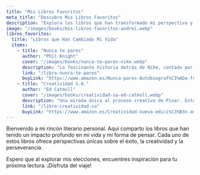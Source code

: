 ```yaml
---
title: "Mis Libros Favoritos"
meta_title: "Descubre Mis Libros Favoritos"
description: "Explora los libros que han transformado mi perspectiva y me han inspirado."
image: "/images/books/mis-libros-favoritos-andrei.webp"
libros_favoritos:
  title: "Libros que Han Cambiado Mi Vida"
  items:
    - title: "Nunca te pares"
      author: "Phil Knight"
      cover: "/images/books/nunca-te-pares-nike.webp"
      description: "La fascinante historia detrás de Nike, contada por su fundador. Un relato inspirador sobre perseverancia, innovación y el poder de seguir tus sueños."
      link: "/libro-nunca-te-pares"
      buyLink: "https://www.amazon.es/Nunca-pares-Autobiograf%C3%ADa-fundador-CONECTA/dp/8416029776/"
    - title: "Creatividad S.A."
      author: "Ed Catmull"
      cover: "/images/books/creatividad-sa-ed-catmull.webp"
      description: "Una mirada única al proceso creativo de Pixar. Este libro revela cómo fomentar la creatividad y la innovación en cualquier organización."
      link: "/libro-creatividad-sa"
      buyLink: "https://www.amazon.es/Creatividad-nueva-edici%C3%B3n-ampliada-actualizada/dp/8418053240/"
---
```


Bienvenido a mi rincón literario personal. Aquí comparto los libros que han tenido un impacto profundo en mi vida y mi forma de pensar. Cada uno de estos libros ofrece perspectivas únicas sobre el éxito, la creatividad y la perseverancia. 

Espero que al explorar mis elecciones, encuentres inspiración para tu próxima lectura. ¡Disfruta del viaje!